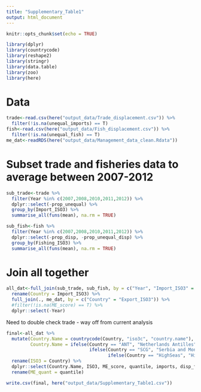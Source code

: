 ```yaml
---
title: "Supplementary_Table1"
output: html_document
---
```


```r
knitr::opts_chunk$set(echo = TRUE)
```

```r
library(dplyr)
library(countrycode)
library(reshape2)
library(stringr)
library(data.table)
library(zoo)
library(here)
```

# Data

```r
trade<-read.csv(here("output_data/Trade_displacement.csv")) %>% 
  filter(!is.na(unequal_imports) == T)
fish<-read.csv(here("output_data/Fish_displacement.csv")) %>% 
  filter(!is.na(unequal_fish) == T)
me_dat<-readRDS(here("output_data/Management_data_clean.Rdata")) 
```

# Subset trade and fisheries data to average between 2007-2012

```r
sub_trade<-trade %>% 
  filter(Year %in% c(2007,2008,2010,2011,2012)) %>% 
  dplyr::select(-prop_unequal) %>% 
  group_by(Import_ISO3) %>% 
  summarise_all(funs(mean), na.rm = TRUE)

```

```r
sub_fish<-fish %>% 
  filter(Year %in% c(2007,2008,2010,2011,2012)) %>% 
  dplyr::select(-prop_disp, -prop_unequal_disp) %>% 
  group_by(Fishing_ISO3) %>% 
  summarise_all(funs(mean), na.rm = TRUE) 
```

# Join all together

```r
all_dat<-full_join(sub_trade, sub_fish, by = c("Year", "Import_ISO3" = "Fishing_ISO3")) %>% 
  rename(Country = Import_ISO3) %>% 
  full_join(., me_dat, by = c("Country" = "Export_ISO3")) %>% 
  #filter(!is.na(ME_score) == T) %>% 
  dplyr::select(-Year)
```

Need to double check trade - way off from current analysis

```r
final<-all_dat %>% 
  mutate(Country.Name = countrycode(Country, "iso3c", "country.name"),
         Country.Name = ifelse(Country == "ANT", "Netherlands Antilles",
                               ifelse(Country == "SCG", "Serbia and Montenegro",
                                      ifelse(Country == "HighSeas", "High seas", Country.Name)))) %>% 
  rename(ISO3 = Country) %>% 
  dplyr::select(Country.Name, ISO3, ME_score, quantile, imports, disp_fished, unequal_imports, unequal_fish, unequal_fish_eez, unequal_fish_hs, unequal_fishing_in_waters) %>% 
  rename(ME_quant = quantile)
```

```r
write.csv(final, here("output_data/Supplementary_Table1.csv"))
```

